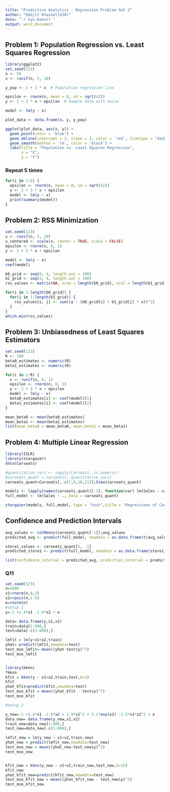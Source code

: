 ---
title: "Predictive Analytics - Regression Problem Set 2"
author: "Debjit Khaskel(438)"
date: "`r Sys.Date()`"
output: word_document
---
  

## Problem 1: Population Regression vs. Least Squares Regression

```{r problem1}
library(ggplot2)
set.seed(123)
n <- 50
x <- runif(n, 5, 10)

y_pop <- 2 + 3 * x  # Population regression line

epsilon <- rnorm(n, mean = 0, sd = sqrt(42))
y <- 2 + 3 * x + epsilon  # Sample data with noise

model <- lm(y ~ x)

plot_data <- data.frame(x, y, y_pop)

ggplot(plot_data, aes(x, y)) +
  geom_point(color = 'blue') +
  geom_abline(intercept = 2, slope = 3, color = 'red', linetype = 'dashed') +
  geom_smooth(method = 'lm', color = 'black') +
  labs(title = "Population vs. Least Squares Regression",
       x = "X",
       y = "Y")
```

### Repeat 5 times
```{r problem1_repeat}
for(i in 1:5) {
  epsilon <- rnorm(n, mean = 0, sd = sqrt(42))
  y <- 2 + 3 * x + epsilon
  model <- lm(y ~ x)
  print(summary(model))
}
```

## Problem 2: RSS Minimization

```{r problem2}
set.seed(123)
x <- runif(n, 5, 10)
x_centered <- scale(x, center = TRUE, scale = FALSE)
epsilon <- rnorm(n, 0, 1)
y <- 2 + 3 * x + epsilon

model <- lm(y ~ x)
coef(model)

b0_grid <- seq(0, 4, length.out = 100)
b1_grid <- seq(2, 4, length.out = 100)
rss_values <- matrix(NA, nrow = length(b0_grid), ncol = length(b1_grid))

for(i in 1:length(b0_grid)) {
  for(j in 1:length(b1_grid)) {
    rss_values[i, j] <- sum((y - (b0_grid[i] + b1_grid[j] * x))^2)
  }
}
which.min(rss_values)
```

## Problem 3: Unbiasedness of Least Squares Estimators

```{r problem3}
set.seed(123)
R <- 100
beta0_estimates <- numeric(R)
beta1_estimates <- numeric(R)

for(i in 1:R) {
  x <- runif(n, 0, 1)
  epsilon <- rnorm(n, 0, 1)
  y <- 2 + 3 * x + epsilon
  model <- lm(y ~ x)
  beta0_estimates[i] <- coef(model)[1]
  beta1_estimates[i] <- coef(model)[2]
}

mean_beta0 <- mean(beta0_estimates)
mean_beta1 <- mean(beta1_estimates)
list(mean_beta0 = mean_beta0, mean_beta1 = mean_beta1)
```

## Problem 4: Multiple Linear Regression

```{r problem4, message=FALSE}
library(ISLR)
library(stargazer)
data(Carseats)

#quantitative_vars <- sapply(Carseats, is.numeric)
#carseats_quant = Carseats[, quantitative_vars]
carseats_quant=Carseats[,-c(7,9,10,11)];View(carseats_quant)

models <- lapply(names(carseats_quant)[-1], function(var) lm(Sales ~ carseats_quant[[var]], data = Carseats))
full_model <- lm(Sales ~ ., data = carseats_quant)

stargazer(models, full_model, type = "text",title = "Regressions of Computer Sales on different predictors separately and togather", dep.var.labels = "sales", out = "Regression.txt")
```

## Confidence and Prediction Intervals

```{r problem4_intervals}
avg_values <- colMeans(carseats_quant[-1]);avg_values
predicted_avg <- predict(full_model, newdata = as.data.frame(t(avg_values)), interval = "confidence")

store1_values <- carseats_quant[1, -1]
predicted_store1 <- predict(full_model, newdata = as.data.frame(store1_values), interval = "prediction")

list(confidence_interval = predicted_avg, prediction_interval = predicted_store1)
```
### Q11
```{r}
set.seed(123)
n=1000
x1=rnorm(n,0,2)
x2=rpois(n,1.5)
e=rnorm(n)
#setup 1
y=-2 +1.4*x1 -2.6*x2 + e

data= data.frame(y,x1,x2)
train=data[1:800,]
test=data[-c(1:800),]

lmfit = lm(y~x1+x2,train)
yhat= predict(lmfit,newdata=test)
test_mse_lmfit= mean((yhat-test$y)^2)
test_mse_lmfit


library(kknn)
?kknn
kfit = kknn(y ~ x1+x2,train,test,k=1)
kfit
yhat_kfit=predict(kfit,newdata=test)
test_mse_kfit = mean((yhat_kfit - test$y)^2)
test_mse_kfit

#setup 2

y_new=-2 +1.4*x1 -2.6*x2 + 2.9*x1^2 + 3.1*exp(x2) -1.5*x1*x2^2 + e
data_new= data.frame(y_new,x1,x2)
train_new=data_new[1:800,]
test_new=data_new[-c(1:800),]

lmfit_new = lm(y_new ~ x1+x2,train_new)
yhat_new = predict(lmfit_new,newdata=test_new)
test_mse_new = mean((yhat_new-test_new$y)^2)
test_mse_new


kfit_new = kknn(y_new ~ x1+x2,train_new,test_new,k=15)
kfit_new
yhat_kfit_new=predict(kfit_new,newdata=test_new)
test_mse_kfit_new = mean((yhat_kfit_new - test_new$y)^2)
test_mse_kfit_new
```

